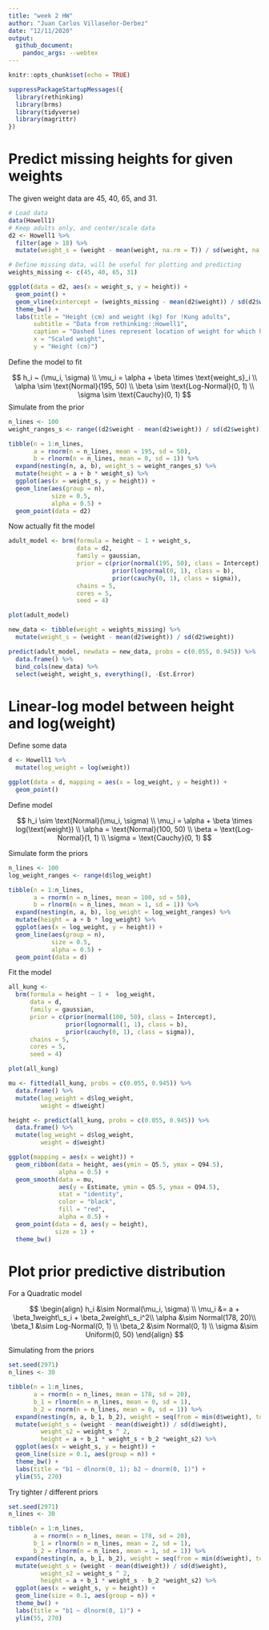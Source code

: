 ```yaml
---
title: "week 2 HW"
author: "Juan Carlos Villaseñor-Derbez"
date: "12/11/2020"
output:
  github_document:
    pandoc_args: --webtex
---
```


```r
knitr::opts_chunk$set(echo = TRUE)

suppressPackageStartupMessages({
  library(rethinking)
  library(brms)
  library(tidyverse)
  library(magrittr)
})
```

# Predict missing heights for given weights

The given weight data are 45, 40, 65, and 31.

```r
# Load data
data(Howell1)
# Keep adults only, and center/scale data
d2 <- Howell1 %>% 
  filter(age > 18) %>% 
  mutate(weight_s = (weight - mean(weight, na.rm = T)) / sd(weight, na.rm = T))

# Define missing data, will be useful for plotting and predicting
weights_missing <- c(45, 40, 65, 31)

ggplot(data = d2, aes(x = weight_s, y = height)) +
  geom_point() +
  geom_vline(xintercept = (weights_missing - mean(d2$weight)) / sd(d2$weight), linetype = "dashed") +
  theme_bw() +
  labs(title = "Height (cm) and weight (kg) for !Kung adults",
       subtitle = "Data from rethinking::Howell1",
       caption = "Dashed lines represent location of weight for which height is missing",
       x = "Scaled weight",
       y = "Height (cm)")
```

Define the model to fit

$$
h_i ~ (\mu_i, \sigma) \\
\mu_i = \alpha + \beta \times \text{weight_s}_i \\
\alpha \sim \text{Normal}(195, 50) \\
\beta \sim \text{Log-Normal}(0, 1) \\
\sigma \sim \text{Cauchy}(0, 1)
$$
Simulate from the prior

```r
n_lines <- 100
weight_ranges_s <- range((d2$weight - mean(d2$weight)) / sd(d2$weight))

tibble(n = 1:n_lines,
       a = rnorm(n = n_lines, mean = 195, sd = 50),
       b = rlnorm(n = n_lines, mean = 0, sd = 1)) %>% 
  expand(nesting(n, a, b), weight_s = weight_ranges_s) %>% 
  mutate(height = a + b * weight_s) %>% 
  ggplot(aes(x = weight_s, y = height)) +
  geom_line(aes(group = n),
            size = 0.5,
            alpha = 0.5) +
  geom_point(data = d2)
```

Now actually fit the model

```r
adult_model <- brm(formula = height ~ 1 + weight_s,
                   data = d2,
                   family = gaussian,
                   prior = c(prior(normal(195, 50), class = Intercept),
                             prior(lognormal(0, 1), class = b),
                             prior(cauchy(0, 1), class = sigma)),
                   chains = 5,
                   cores = 5,
                   seed = 4)
```

```r
plot(adult_model)
```

```r

new_data <- tibble(weight = weights_missing) %>% 
  mutate(weight_s = (weight - mean(d2$weight)) / sd(d2$weight))

predict(adult_model, newdata = new_data, probs = c(0.055, 0.945)) %>% 
  data.frame() %>% 
  bind_cols(new_data) %>% 
  select(weight, weight_s, everything(), -Est.Error)

```


# Linear-log model between height and log(weight)


Define some data

```r
d <- Howell1 %>% 
  mutate(log_weight = log(weight))

ggplot(data = d, mapping = aes(x = log_weight, y = height)) +
  geom_point() 
```
 Define model
 
$$
h_i \sim \text{Normal}(\mu_i, \sigma) \\
\mu_i = \alpha + \beta \times log(\text{weight}) \\
\alpha = \text{Normal}(100, 50) \\
\beta = \text{Log-Normal}(1, 1) \\
\sigma = \text{Cauchy}(0, 1)
$$

Simulate form the priors

```r
n_lines <- 100
log_weight_ranges <- range(d$log_weight)

tibble(n = 1:n_lines,
       a = rnorm(n = n_lines, mean = 100, sd = 50),
       b = rlnorm(n = n_lines, mean = 1, sd = 1)) %>% 
  expand(nesting(n, a, b), log_weight = log_weight_ranges) %>% 
  mutate(height = a + b * log_weight) %>% 
  ggplot(aes(x = log_weight, y = height)) +
  geom_line(aes(group = n),
            size = 0.5,
            alpha = 0.5) +
  geom_point(data = d)
```


Fit the model

```r
all_kung <- 
  brm(formula = height ~ 1 +  log_weight,
      data = d,
      family = gaussian,
      prior = c(prior(normal(100, 50), class = Intercept),
                prior(lognormal(1, 1), class = b),
                prior(cauchy(0, 1), class = sigma)),
      chains = 5,
      cores = 5,
      seed = 4)
```

```r
plot(all_kung)
```

```r

mu <- fitted(all_kung, probs = c(0.055, 0.945)) %>% 
  data.frame() %>% 
  mutate(log_weight = d$log_weight,
         weight = d$weight)

height <- predict(all_kung, probs = c(0.055, 0.945)) %>% 
  data.frame() %>% 
  mutate(log_weight = d$log_weight,
         weight = d$weight)

ggplot(mapping = aes(x = weight)) +
  geom_ribbon(data = height, aes(ymin = Q5.5, ymax = Q94.5),
              alpha = 0.5) +
  geom_smooth(data = mu,
              aes(y = Estimate, ymin = Q5.5, ymax = Q94.5),
              stat = "identity",
              color = "black",
              fill = "red",
              alpha = 0.5) +
  geom_point(data = d, aes(y = height),
             size = 1) +
  theme_bw()

```

# Plot prior predictive distribution

For a Quadratic model

$$
\begin{align}
h_i &\sim Normal(\mu_i, \sigma) \\
\mu_i &= a + \beta_1weight\_s_i + \beta_2weight\_s_i^2\\
\alpha &\sim Normal(178, 20)\\
\beta_1 &\sim Log-Normal(0, 1) \\
\beta_2 &\sim Normal(0, 1) \\
\sigma &\sim Uniform(0, 50)
\end{align}
$$

Simulating from the priors

```r
set.seed(2971)
n_lines <- 30

tibble(n = 1:n_lines,
       a = rnorm(n = n_lines, mean = 178, sd = 20),
       b_1 = rlnorm(n = n_lines, mean = 0, sd = 1),
       b_2 = rnorm(n = n_lines, mean = 0, sd = 1)) %>% 
  expand(nesting(n, a, b_1, b_2), weight = seq(from = min(d$weight), to = max(d$weight), length.out = 30)) %>% 
  mutate(weight_s = (weight - mean(d$weight)) / sd(d$weight),
         weight_s2 = weight_s ^ 2,
         height = a + b_1 * weight_s + b_2 *weight_s2) %>% 
  ggplot(aes(x = weight_s, y = height)) +
  geom_line(size = 0.1, aes(group = n)) +
  theme_bw() +
  labs(title = "b1 ~ dlnorm(0, 1); b2 ~ dnorm(0, 1)") +
  ylim(55, 270)
```


Try tighter / different priors

```r
set.seed(2971)
n_lines <- 30

tibble(n = 1:n_lines,
       a = rnorm(n = n_lines, mean = 178, sd = 20),
       b_1 = rlnorm(n = n_lines, mean = 2, sd = 1),
       b_2 = rlnorm(n = n_lines, mean = 1, sd = 1)) %>% 
  expand(nesting(n, a, b_1, b_2), weight = seq(from = min(d$weight), to = max(d$weight), length.out = 30)) %>% 
  mutate(weight_s = (weight - mean(d$weight)) / sd(d$weight),
         weight_s2 = weight_s ^ 2,
         height = a + b_1 * weight_s - b_2 *weight_s2) %>% 
  ggplot(aes(x = weight_s, y = height)) +
  geom_line(size = 0.1, aes(group = n)) +
  theme_bw() +
  labs(title = "b1 ~ dlnorm(0, 1)") +
  ylim(55, 270)
```











